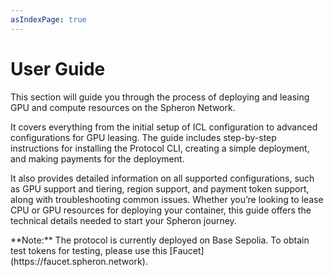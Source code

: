```yaml
---
asIndexPage: true
---
```



# User Guide

This section will guide you through the process of deploying and leasing GPU and compute resources on the Spheron Network.

It covers everything from the initial setup of ICL configuration to advanced configurations for GPU leasing. The guide includes step-by-step instructions for installing the Protocol CLI, creating a simple deployment, and making payments for the deployment.

It also provides detailed information on all supported configurations, such as GPU support and tiering, region support, and payment token support, along with troubleshooting common issues. Whether you’re looking to lease CPU or GPU resources for deploying your container, this guide offers the technical details needed to start your Spheron journey.

<Callout type="info">
**Note:** The protocol is currently deployed on Base Sepolia. To obtain test tokens for testing, please use this [Faucet](https://faucet.spheron.network).
</Callout>

<UserGuide />